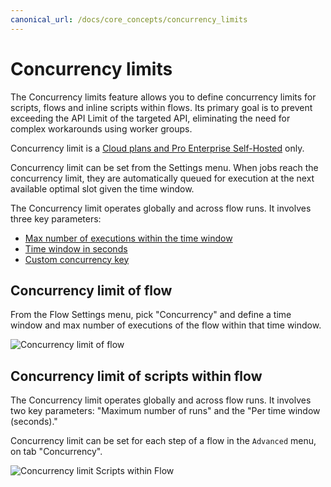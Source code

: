 ```yaml
---
canonical_url: /docs/core_concepts/concurrency_limits
---
```



# Concurrency limits

The Concurrency limits feature allows you to define concurrency limits for scripts, flows and inline scripts within flows. Its primary goal is to prevent exceeding the API Limit of the targeted API, eliminating the need for complex workarounds using worker groups.

Concurrency limit is a [Cloud plans and Pro Enterprise Self-Hosted](/pricing) only.

Concurrency limit can be set from the Settings menu. When jobs reach the concurrency limit, they are automatically queued for execution at the next available optimal slot given the time window.

The Concurrency limit operates globally and across flow runs. It involves three key parameters:
- [Max number of executions within the time window](../core_concepts/21_concurrency_limits/index.md#max-number-of-executions-within-the-time-window)
- [Time window in seconds](../core_concepts/21_concurrency_limits/index.md#time-window-in-seconds)
- [Custom concurrency key](../core_concepts/21_concurrency_limits/index.md#custom-concurrency-key)

<div className="grid grid-cols-2 gap-6 mb-4">
	<DocCard
		title="Concurrency limits"
		description="The Concurrency limits feature allows you to define concurrency limits for scripts, flows and inline scripts within flows."
		href="/docs/core_concepts/concurrency_limits"
	/>
</div>

## Concurrency limit of flow

From the Flow Settings menu, pick "Concurrency" and define a time window and max number of executions of the flow within that time window.

![Concurrency limit of flow](../assets/flows/concurrency_flow.png.webp 'Concurrency limit of flow')

## Concurrency limit of scripts within flow

The Concurrency limit operates globally and across flow runs. It involves two key parameters: "Maximum number of runs" and the "Per time window (seconds)."

Concurrency limit can be set for each step of a flow in the `Advanced` menu, on tab "Concurrency".

![Concurrency limit Scripts within Flow](../assets/code_editor/concurrency_limit_flow.png.webp 'Concurrency limit Scripts within Flow')
